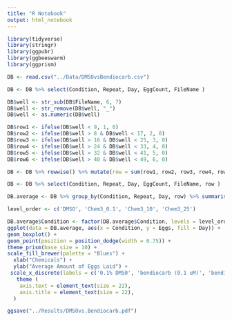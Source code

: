 ```yaml
---
title: "R Notebook"
output: html_notebook
---
```


```r
library(tidyverse)
library(stringr)
library(ggpubr)
library(ggbeeswarm)
library(ggprism)
```

```r
DB <- read.csv("../Data/DMSOvsBendiocarb.csv")
```

```r
DB <- DB %>% select(Condition, Repeat, Day, EggCount, FileName ) 
```

```r
DB$well <- str_sub(DB$FileName, 6, 7)
DB$well <- str_remove(DB$well, "_")
DB$well <- as.numeric(DB$well)
```

```r
DB$row1 <- ifelse(DB$well < 9, 1, 0)
DB$row2 <- ifelse(DB$well > 8 & DB$well < 17, 2, 0)
DB$row3 <- ifelse(DB$well > 16 & DB$well < 25, 3, 0)
DB$row4 <- ifelse(DB$well > 24 & DB$well < 33, 4, 0)
DB$row5 <- ifelse(DB$well > 32 & DB$well < 41, 5, 0)
DB$row6 <- ifelse(DB$well > 40 & DB$well < 49, 6, 0)
```

```r
DB <- DB %>% rowwise() %>% mutate(row = sum(row1, row2, row3, row4, row5, row6))
```

```r
DB <- DB %>% select(Condition, Repeat, Day, EggCount, FileName, row ) 
```

```r
DB.average <- DB %>% group_by(Condition, Repeat, Day, row) %>% summarise(Eggs = mean(EggCount))
```

```r
level_order <- c('DMSO', 'Chem3_0.1', 'Chem3_10', 'Chem3_25')

DB.average$Condition <- factor(DB.average$Condition, levels = level_order)
ggplot(data = DB.average, aes(x = Condition, y = Eggs, fill = Day)) + 
geom_boxplot() +
geom_point(position = position_dodge(width = 0.75)) +
theme_prism(base_size = 10) +
scale_fill_brewer(palette = "Blues") +
  xlab("Chemicals") +
  ylab("Average Amount of Eggs Laid") +
 scale_x_discrete(labels = c('0.1% DMS0', 'bendiocarb (0.1 uM)', 'bendiocarb (10 uM)', 'bendiocarb (25 uM)')) +
   theme (
    axis.text = element_text(size = 22),
    axis.title = element_text(size = 22),
  )

ggsave("../Results/DMSOvs.Bendiocarb.pdf")
```



